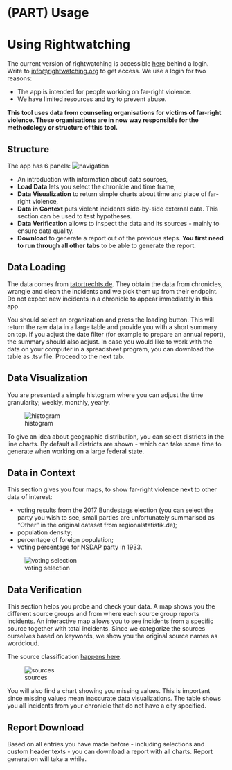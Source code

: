 # (PART) Usage {-}

# Using Rightwatching {#usage}

The current version of rightwatching is accessible [here](https://app.rightwatching.org) behind a login. Write to [info@rightwatching.org](mailto:info@rightwatching.org) to get access. We use a login for two reasons: 

* The app is intended for people working on far-right violence.
* We have limited resources and try to prevent abuse. 

**This tool uses data from counseling organisations for victims of far-right violence. These organisations are in now way responsible for the methodology or structure of this tool.**


## Structure

The app has 6 panels: ![navigation](images/navigation.png)

* An introduction with information about data sources,
* **Load Data** lets you select the chronicle and time frame,
* **Data Visualization** to return simple charts about time and place of far-right violence,
* **Data in Context** puts violent incidents side-by-side external data. This section can be used to test hypotheses. 
* **Data Verification** allows to inspect the data and its sources - mainly to ensure data quality. 
* **Download** to generate a report out of the previous steps. **You first need to run through all other tabs** to be able to generate the report. 

## Data Loading

The data comes from [tatortrechts.de](https://tatortrechts.de). They obtain the data from chronicles, wrangle and clean the incidents and we pick them up from their endpoint. Do not expect new incidents in a chronicle to appear immediately in this app. 

You should select an organization and press the loading button. This will return the raw data in a large table and provide you with a short summary on top. If you adjust the date filter (for example to prepare an annual report), the summary should also adjust. In case you would like to work with the data on your computer in a spreadsheet program, you can download the table as .tsv file. Proceed to the next tab. 

## Data Visualization

You are presented a simple histogram where you can adjust the time granularity; weekly, monthly, yearly. 

![histogram](images/histogram.gif)

To give an idea about geographic distribution, you can select districts in the line charts. By default all districts are shown - which can take some time to generate when working on a large federal state. 

## Data in Context

This section gives you four maps, to show far-right violence next to other data of interest:

* voting results from the 2017 Bundestags election (you can select the party you wish to see, small parties are unfortunately summarised as "Other" in the original dataset from regionalstatistik.de); 
* population density; 
* percentage of foreign population; 
* voting percentage for NSDAP party in 1933. 

![voting selection](images/parties.gif)

## Data Verification

This section helps you probe and check your data. A map shows you the different source groups and from where each source group reports incidents. An interactive map allows you to see incidents from a specific source together with total incidents. Since we categorize the sources ourselves based on keywords, we show you the original source names as wordcloud. 

The source classification [happens here](https://github.com/chris-toph-t/rightwatching-shiny-app/blob/main/data-raw/prepare.R).  

![sources](images/sources.gif)

You will also find a chart showing you missing values. This is important since missing values mean inaccurate data visualizations. The table shows you all incidents from your chronicle that do not have a city specified. 


## Report Download

Based on all entries you have made before - including selections and custom header texts - you can download a report with all charts. Report generation will take a while. 


